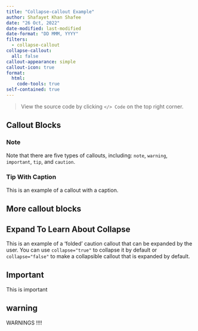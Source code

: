 ```yaml
---
title: "Collapse-callout Example"
author: Shafayet Khan Shafee
date: "26 Oct, 2022"
date-modified: last-modified
date-format: "DD MMM, YYYY"
filters:
  - collapse-callout
collapse-callout:
  all: false
callout-appearance: simple
callout-icon: true
format: 
  html:
    code-tools: true
self-contained: true
---
```


> View the source code by clicking `</> Code` on the top right corner.


## Callout Blocks

:::{.callout-note}
### Note

Note that there are five types of callouts, including:
`note`, `warning`, `important`, `tip`, and `caution`.
:::

:::{.callout-tip}
### Tip With Caption

This is an example of a callout with a caption.
:::

## More callout blocks

:::{.callout-caution}
## Expand To Learn About Collapse

This is an example of a 'folded' caution callout that can be expanded by the user. You can use `collapse="true"` to collapse it by default or `collapse="false"` to make a collapsible callout that is expanded by default.
:::

:::{.callout-important}
## Important

This is important
:::


:::{.callout-warning icon='false'}
## warning

WARNINGS !!!!
:::